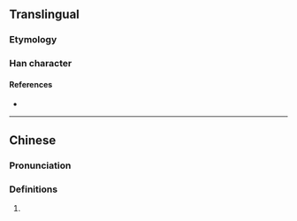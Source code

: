 {{character info}}
==Translingual==

===Etymology===
{{Han compound|坴|炎|c1=s|c2=p|t2=hot|ls=psc}}

===Han character===
{{Han char|rn=86|rad=火|as=12|sn=16|four=49189|canj=GGFF|ids=⿰坴炎}}

====References====
* {{Han ref|kx=0682.100|dkj=19399|dj=1094.080|hdz=32232.040|uh=71C5|ud=29125|bh=EA47|bd=59975}}

----

==Chinese==
{{zh-forms}}

===Pronunciation===
{{zh-pron
|m=xún,xián
|m-s=
|dg=
|c=cim4,cam4
|c-t=
|g=
|h=pfs=
|j=
|mb=
|md=
|mn=
|mn-t=
|w=
|x=
|mc=y
|oc=y
|cat=v
}}

===Definitions===
{{head|zh|Han character}}

# {{zh-alt-form|燖}}
